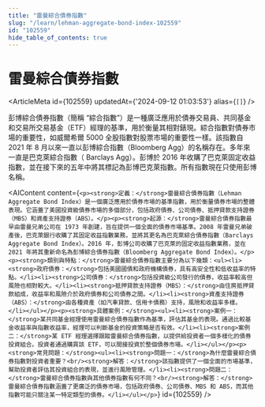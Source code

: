 ```yaml
---
title: "雷曼綜合債券指數"
slug: "/learn/lehman-aggregate-bond-index-102559"
id: "102559"
hide_table_of_contents: true
---
```



# 雷曼綜合債券指數

<ArticleMeta id={102559} updatedAt={'2024-09-12 01:03:53'} alias={`[]`} />
<div className='border-solid border-b border-t-0 my-4 border-[var(--ifm-color-gray-300)]' />

彭博綜合債券指數（簡稱 “綜合指數”）是一種廣泛應用於債券交易員、共同基金和交易所交易基金（ETF）經理的基準，用於衡量其相對錶現。綜合指數對債券市場的重要性，如威爾希爾 5000 全股指數對股票市場的重要性一樣。該指數自 2021 年 8 月以來一直以彭博綜合指數（Bloomberg Agg）的名稱存在。多年來一直是巴克萊綜合指數（ Barclays Agg）。彭博於 2016 年收購了巴克萊固定收益指數，並在接下來的五年中將其標記為彭博巴克萊指數。所有指數現在只使用彭博名稱。

<AIContent content={`<p><strong>定義：</strong>雷曼綜合債券指數（Lehman Aggregate Bond Index）是一個廣泛應用於債券市場的基準指數，用於衡量債券市場的整體表現。它涵蓋了美國投資級債券市場的多個部分，包括政府債券、公司債券、抵押貸款支持證券（MBS）和資產支持證券（ABS）。</p><p><strong>起源：</strong>雷曼綜合債券指數最早由雷曼兄弟公司在 1973 年創建，旨在提供一個全面的債券市場基準。2008 年雷曼兄弟破產後，巴克萊銀行收購了其固定收益指數業務，並將其更名為巴克萊綜合債券指數（Barclays Aggregate Bond Index）。2016 年，彭博公司收購了巴克萊的固定收益指數業務，並在 2021 年將其重新命名為彭博綜合債券指數（Bloomberg Aggregate Bond Index）。</p><p><strong>類別與特點：</strong>雷曼綜合債券指數主要分為以下幾類：<ul><li><strong>政府債券：</strong>包括美國國債和政府機構債券，具有高安全性和低收益率的特點。</li><li><strong>公司債券：</strong>包括投資級公司發行的債券，收益率較高但風險也相對較大。</li><li><strong>抵押貸款支持證券（MBS）：</strong>由住房抵押貸款組成，收益率和風險介於政府債券和公司債券之間。</li><li><strong>資產支持證券（ABS）：</strong>由各種資產（如汽車貸款、信用卡債務）支持，風險和收益率多樣。</li></ul></p><p><strong>具體案例：</strong><ul><li><strong>案例一：</strong>某共同基金經理使用雷曼綜合債券指數作為基準，評估其基金的表現。通過比較基金收益率與指數收益率，經理可以判斷基金的投資策略是否有效。</li><li><strong>案例二：</strong>某 ETF 經理選擇跟蹤雷曼綜合債券指數，以提供給投資者一個多樣化的債券投資組合。投資者通過購買該 ETF，可以間接投資於整個債券市場。</li></ul></p><p><strong>常見問題：</strong><ul><li><strong>問題一：</strong>為什麼雷曼綜合債券指數對投資者重要？<br/><strong>解答：</strong>該指數提供了一個全面的市場基準，幫助投資者評估其投資組合的表現，並進行風險管理。</li><li><strong>問題二：</strong>雷曼綜合債券指數與其他債券指數有何不同？<br/><strong>解答：</strong>雷曼綜合債券指數涵蓋了更廣泛的債券市場，包括政府債券、公司債券、MBS 和 ABS，而其他指數可能只關注某一特定類型的債券。</li></ul></p>`} id={102559} />
